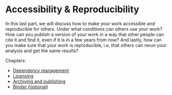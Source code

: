 # Accessibility & Reproducibility

In this last part, we will discuss how to make your work accessible and reproducible for others. Under what conditions can others use your work? How can you publish a version of your work in a way that other people can cite it and find it, even if it is in a few years from now? And lastly, how can you make sure that your work is reproducible, i.e. that others can rerun your analysis and get the same results?

Chapters:

* [Dependency management](dependency-management.qmd)
* [Licensing](licensing.qmd)
* [Archiving and publishing](archiving-and-publishing.qmd)
* [Binder (optional)](binder.qmd)


